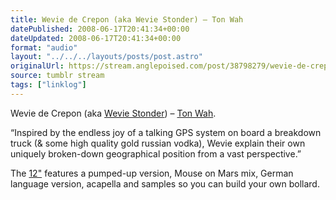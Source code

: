 ```yaml
---
title: Wevie de Crepon (aka Wevie Stonder) – Ton Wah
datePublished: 2008-06-17T20:41:34+00:00
dateUpdated: 2008-06-17T20:41:34+00:00
format: "audio"
layout: "../../../layouts/posts/post.astro"
originalUrl: https://stream.anglepoised.com/post/38798279/wevie-de-crepon-aka-wevie-stonder-ton-wah
source: tumblr stream
tags: ["linklog"]
---
```



<YouTube id="https://www.youtube.com/watch?v=bM4C8SL13tI" />

Wevie de Crepon (aka [Wevie Stonder][2]) &#8211; [Ton Wah][1].

&ldquo;Inspired by the endless joy of a talking GPS system on board a breakdown truck (& some high quality gold russian vodka), Wevie explain their own uniquely broken-down geographical position from a vast perspective.&rdquo;

The [12"][3] features a pumped-up version, Mouse on Mars mix, German language version, acapella and samples so you can build your own bollard.

[1]: https://www.youtube.com/watch?v=bM4C8SL13tI
[2]: http://www.weviestonder.com/
[3]: http://www.sonig.com/ic/page/137/shop_cid/16/shop_pid/48/ton_wah.html
